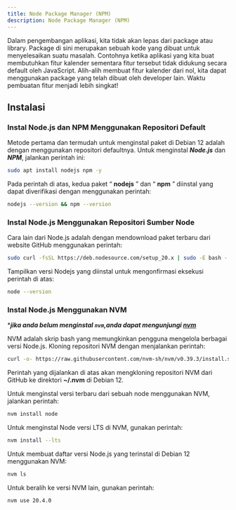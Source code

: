 ```yaml
---
title: Node Package Manager (NPM)
description: Node Package Manager (NPM)
---
```


Dalam pengembangan aplikasi, kita tidak akan lepas dari package atau library. Package di sini merupakan sebuah kode yang dibuat untuk menyelesaikan suatu masalah. Contohnya ketika aplikasi yang kita buat membutuhkan fitur kalender sementara fitur tersebut tidak didukung secara default oleh JavaScript. Alih-alih membuat fitur kalender dari nol, kita dapat menggunakan package yang telah dibuat oleh developer lain. Waktu pembuatan fitur menjadi lebih singkat!

## Instalasi

### Instal Node.js dan NPM Menggunakan Repositori Default

Metode pertama dan termudah untuk menginstal paket di Debian 12 adalah dengan menggunakan repositori defaultnya. Untuk menginstal ***Node.js*** dan ***NPM***, jalankan perintah ini:

```sh
sudo apt install nodejs npm -y
```

Pada perintah di atas, kedua paket “ **nodejs** ” dan “ **npm** ” diinstal yang dapat diverifikasi dengan menggunakan perintah:

```sh
nodejs --version && npm --version
```

### Instal Node.js Menggunakan Repositori Sumber Node

Cara lain dari Node.js adalah dengan mendownload paket terbaru dari website GitHub menggunakan perintah:

```sh
sudo curl -fsSL https://deb.nodesource.com/setup_20.x | sudo -E bash - && sudo apt install nodejs -y
```

Tampilkan versi Nodejs yang diinstal untuk mengonfirmasi eksekusi perintah di atas:

```sh
node --version
```

### Instal Node.js Menggunakan NVM

****jika anda belum menginstal ```nvm```,anda dapat mengunjungi [nvm](/utility/nvm/)***

NVM adalah skrip bash yang memungkinkan pengguna mengelola berbagai versi Node.js. Kloning repositori NVM dengan menjalankan perintah:

```sh
curl -o- https://raw.githubusercontent.com/nvm-sh/nvm/v0.39.3/install.sh | bash
```

Perintah yang dijalankan di atas akan mengkloning repositori NVM dari GitHub ke direktori **~/.nvm** di Debian 12.

Untuk menginstal versi terbaru dari sebuah node menggunakan NVM, jalankan perintah:

```sh
nvm install node
```

Untuk menginstal Node versi LTS di NVM, gunakan perintah:

```sh
nvm install --lts
```

Untuk membuat daftar versi Node.js yang terinstal di Debian 12 menggunakan NVM:

```sh
nvm ls
```

Untuk beralih ke versi NVM lain, gunakan perintah:

```sh
nvm use 20.4.0
```
